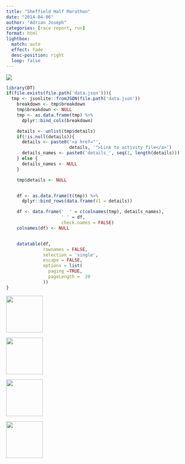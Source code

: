 ```yaml
---
title: "Sheffield Half Marathon"
date: "2014-04-06"
author: "Adrian Joseph"
categories: [race report, run]
format: html
lightbox:
  match: auto
  effect: fade
  desc-position: right
  loop: false
---
```

![](https://storage.googleapis.com/blogs_josa/sport/2014-04-06_SHEFFIELD_HALF_MARATHON/img/00.png)

```r
library(DT)
if(file.exists(file.path('data.json'))){
  tmp <- jsonlite::fromJSON(file.path('data.json'))
    breakdown <- tmp$breakdown
    tmp$breakdown <- NULL
    tmp <- as.data.frame(tmp) %>%
      dplyr::bind_cols(breakdown)

    details <- unlist(tmp$details)
    if(!is.null(details)){
      details <- paste0('<a href="',
                        details, '">Link to activity file</a>')
      details_names <- paste0('details_', seq(1, length(details)))
    } else {
      details_names <- NULL
    }

    tmp$details <- NULL


    df <- as.data.frame(t(tmp)) %>%
      dplyr::bind_rows(data.frame(V1 = details))

    df <- data.frame('  ' = c(colnames(tmp), details_names),
                     ' ' = df,
                     check.names = FALSE)
    colnames(df) <- NULL


    datatable(df,
              rownames = FALSE,
              selection = 'single',
              escape = FALSE,
              options = list(
                paging =TRUE,
                pageLength =  20
              ))
}
```





::: {layout-ncol=4}
![](https://storage.googleapis.com/blogs_josa/sport/2014-04-06_SHEFFIELD_HALF_MARATHON/img/00.png){ width="100" group="hi" }

![](https://storage.googleapis.com/blogs_josa/sport/2014-04-06_SHEFFIELD_HALF_MARATHON/img/01.png){ width="100" group="hi" }

![](https://storage.googleapis.com/blogs_josa/sport/2014-04-06_SHEFFIELD_HALF_MARATHON/img/01a.png){ width="100" group="hi" }

![](https://storage.googleapis.com/blogs_josa/sport/2014-04-06_SHEFFIELD_HALF_MARATHON/img/04.jpg){ width="100" group="hi" }


:::
